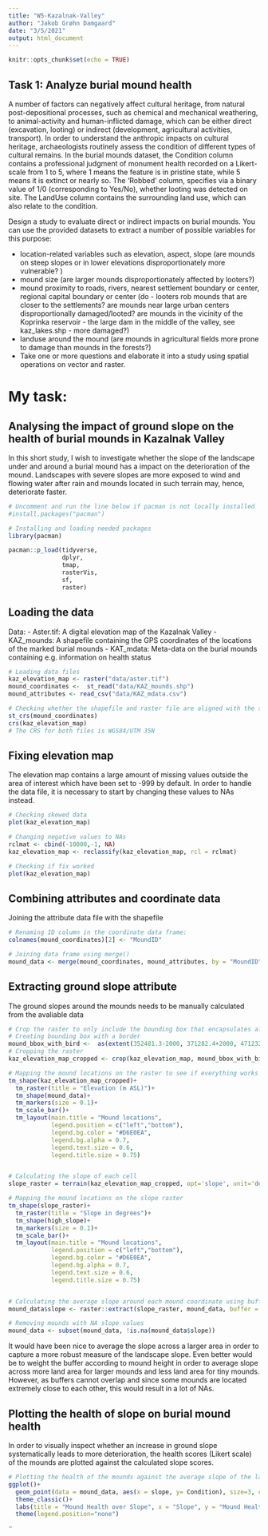 ```yaml
---
title: "W5-Kazalnak-Valley"
author: "Jakob Grøhn Damgaard"
date: "3/5/2021"
output: html_document
---
```


```r
knitr::opts_chunk$set(echo = TRUE)
```

## Task 1: Analyze burial mound health
A number of factors can negatively affect cultural heritage, from natural post-depositional processes, such as chemical and mechanical weathering, to animal-activity and human-inflicted damage, which can be either direct (excavation, looting) or indirect (development, agricultural activities, transport). In order to understand the anthropic impacts on cultural heritage, archaeologists routinely assess the condition of different types of cultural remains. In the burial mounds dataset, the Condition column contains a professional judgment of monument health recorded on a Likert-scale from 1 to 5, where 1 means the feature is in pristine state, while 5 means it is extinct or nearly so. The 'Robbed' column, specifies via a binary value of 1/0 (corresponding to Yes/No), whether looting was detected on site. The LandUse column contains the surrounding land use, which can also relate to the condition.

Design a study to evaluate direct or indirect impacts on burial mounds. You can use the provided datasets to extract a number of possible variables for this purpose:

- location-related variables such as elevation, aspect, slope (are mounds on steep slopes or in lower elevations disproportionately more vulnerable? )
- mound size (are larger mounds disproportionately affected by looters?)
- mound proximity to roads, rivers, nearest settlement boundary or center, regional capital boundary or center (do - looters rob mounds that are closer to the settlements? are mounds near large urban centers disproportionally damaged/looted? are mounds in the vicinity of the Koprinka reservoir - the large dam in the middle of the valley, see kaz_lakes.shp - more damaged?)
- landuse around the mound (are mounds in agricultural fields more prone to damage than mounds in the forests?)
- Take one or more questions and elaborate it into a study using spatial operations on vector and raster.

# My task:
## Analysing the impact of ground slope on the health of burial mounds in Kazalnak Valley
In this short study, I wish to investigate whether the slope of the landscape under and around a burial mound has a impact on the deterioration of the mound. Landscapes with severe slopes are more exposed to wind and flowing water after rain and mounds located in such terrain may, hence, deteriorate faster.

```r
# Uncomment and run the line below if pacman is not locally installed 
#install.packages("pacman")

# Installing and loading needed packages
library(pacman)

pacman::p_load(tidyverse,
               dplyr,
               tmap,
               rasterVis,
               sf,
               raster)
```

## Loading the data
Data: 
- Aster.tif: A digital elevation map of the Kazalnak Valley
- KAZ_mounds: A shapefile containing the GPS coordinates of the locations of the marked burial mounds
- KAT_mdata: Meta-data on the burial mounds containing e.g. information on health status

```r
# Loading data files
kaz_elevation_map <- raster("data/aster.tif")
mound_coordinates <-  st_read("data/KAZ_mounds.shp")
mound_attributes <- read_csv("data/KAZ_mdata.csv")

# Checking whether the shapefile and raster file are aligned with the same CRS
st_crs(mound_coordinates)
crs(kaz_elevation_map) 
# The CRS for both files is WGS84/UTM 35N
```

## Fixing elevation map
The elevation map contains a large amount of missing values outside the area of interest which have been set to -999 by default. In order to handle the data file, it is necessary to start by changing these values to NAs instead.
```r
# Checking skewed data
plot(kaz_elevation_map)

# Changing negative values to NAs
rclmat <- cbind(-10000,-1, NA)
kaz_elevation_map <- reclassify(kaz_elevation_map, rcl = rclmat)

# Checking if fix worked
plot(kaz_elevation_map)
```


## Combining attributes and coordinate data
Joining the attribute data file with the shapefile
```r
# Renaming ID column in the coordinate data frame:
colnames(mound_coordinates)[2] <- "MoundID"

# Joining data frame using merge() 
mound_data <- merge(mound_coordinates, mound_attributes, by = "MoundID")
```

## Extracting ground slope attribute 
The ground slopes around the mounds needs to be manually calculated from the avaliable data
```r
# Crop the raster to only include the bounding box that encapsulates all mounds
# Creating bounding box with a border 
mound_bbox_with_bird <-  as(extent(352481.3-2000, 371282.4+2000, 4712325-2000, 4730029+2000), 'SpatialPolygons')
# Cropping the raster
kaz_elevation_map_cropped <- crop(kaz_elevation_map, mound_bbox_with_bird)

# Mapping the mound locations on the raster to see if everything works
tm_shape(kaz_elevation_map_cropped)+
  tm_raster(title = "Elevation (m ASL)")+
  tm_shape(mound_data)+
  tm_markers(size = 0.1)+
  tm_scale_bar()+
  tm_layout(main.title = "Mound locations", 
            legend.position = c("left","bottom"), 
            legend.bg.color = "#D6E0EA",
            legend.bg.alpha = 0.7,
            legend.text.size = 0.6,
            legend.title.size = 0.75)


# Calculating the slope of each cell
slope_raster = terrain(kaz_elevation_map_cropped, opt='slope', unit='degrees', neighbors=8)

# Mapping the mound locations on the slope raster
tm_shape(slope_raster)+
  tm_raster(title = "Slope in degrees")+
  tm_shape(high_slope)+
  tm_markers(size = 0.1)+
  tm_scale_bar()+
  tm_layout(main.title = "Mound locations", 
            legend.position = c("left","bottom"), 
            legend.bg.color = "#D6E0EA",
            legend.bg.alpha = 0.7,
            legend.text.size = 0.6,
            legend.title.size = 0.75)


# Calculating the average slope around each mound coordinate using buffers with a radius of 1 meter
mound_data$slope <- raster::extract(slope_raster, mound_data, buffer = 1, fun = mean)

# Removing mounds with NA slope values
mound_data <- subset(mound_data, !is.na(mound_data$slope))
```

It would have been nice to average the slope across a larger area in order to capture a more robust measure of the landscape slope. Even better would be to weight the buffer according to mound height in order to average slope across more land area for larger mounds and less land area for tiny mounds. However, as buffers cannot overlap and since some mounds are located extremely close to each other, this would result in a lot of NAs.

## Plotting the health of slope on burial mound health
In order to visually inspect whether an increase in ground slope systematically leads to more deterioration, the health scores (Likert scale) of the mounds are plotted against the calculated slope scores.
```r
# Plotting the health of the mounds against the average slope of the landscape around the mounds 
ggplot()+
  geom_point(data = mound_data, aes(x = slope, y= Condition), size=3, colour = "#5F7E9C", shape = 21)+
  theme_classic()+
  labs(title = "Mound Health over Slope", x = "Slope", y = "Mound Health")+
  theme(legend.position="none")
```

¨